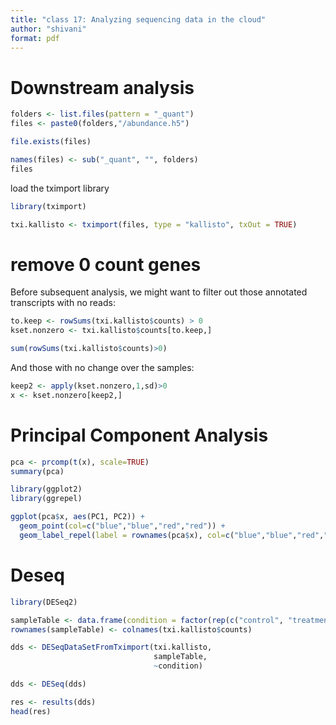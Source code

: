 ```yaml
---
title: "class 17: Analyzing sequencing data in the cloud"
author: "shivani"
format: pdf
---
```


# Downstream analysis

```r
folders <- list.files(pattern = "_quant")
files <- paste0(folders,"/abundance.h5")
```

```r
file.exists(files)
```
```r
names(files) <- sub("_quant", "", folders)
files
```

load the tximport library
```r
library(tximport)

txi.kallisto <- tximport(files, type = "kallisto", txOut = TRUE)

```
# remove 0 count genes

Before subsequent analysis, we might want to filter out those annotated transcripts with no reads:

```r
to.keep <- rowSums(txi.kallisto$counts) > 0
kset.nonzero <- txi.kallisto$counts[to.keep,]
```

```r
sum(rowSums(txi.kallisto$counts)>0)
```
And those with no change over the samples:

```r
keep2 <- apply(kset.nonzero,1,sd)>0
x <- kset.nonzero[keep2,]
```

# Principal Component Analysis
```r
pca <- prcomp(t(x), scale=TRUE)
summary(pca)
```
```r
library(ggplot2)
library(ggrepel)

ggplot(pca$x, aes(PC1, PC2)) +
  geom_point(col=c("blue","blue","red","red")) +
  geom_label_repel(label = rownames(pca$x), col=c("blue","blue","red","red"))
```

# Deseq

```r
library(DESeq2)

sampleTable <- data.frame(condition = factor(rep(c("control", "treatment"), each = 2)))
rownames(sampleTable) <- colnames(txi.kallisto$counts)
```

```r
dds <- DESeqDataSetFromTximport(txi.kallisto,
                                sampleTable, 
                                ~condition)
```

```r
dds <- DESeq(dds)
```

```r
res <- results(dds)
head(res)
```

